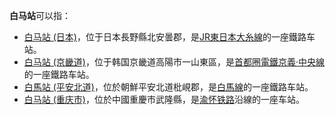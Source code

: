 '''白马站'''可以指：

*[[白马站_(日本)|白马站 (日本)]]，位于日本長野縣北安曇郡，是[[JR東日本|JR東日本]][[大糸線|大糸線]]的一座鐵路车站。
*[[白马站_(京畿道)|白马站 (京畿道)]]，位于韩国京畿道高陽市一山東區，是[[首都圈電鐵京義·中央線|首都圈電鐵京義·中央線]]的一座鐵路车站。
*[[白馬站_(平安北道)|白馬站 (平安北道)]]，位於朝鮮平安北道枇峴郡，是[[白馬線|白馬線]]的一座鐵路车站。
*[[白马站_(重庆市)|白马站 (重庆市)]]，位於中國重慶市武隆縣，是[[渝怀铁路|渝怀铁路]]沿線的一座车站。

{{disambig|cat=三字车站名消歧义}}
